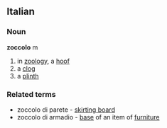 ==Italian==
===Noun===
'''zoccolo''' m
# in [[zoology]], a [[hoof]]
# a [[clog]]
# a [[plinth]]
===Related terms===
* zoccolo di parete - [[skirting board]]
* zoccolo di armadio - [[base]] of an item of [[furniture]]